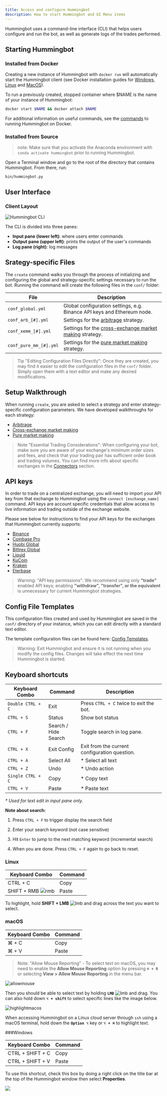 ```yaml
---
title: Access and configure Hummingbot 
description: How to start Hummingbot and UI Menu items 
---
```


Hummingbot uses a command-line interface (CLI) that helps users configure and run the bot, as well as generate logs of the trades performed.

## Starting Hummingbot

### Installed from Docker

Creating a new instance of Hummingbot with `docker run` will automatically start the Hummingbot client (see Docker installation guides for [Windows](/installation/docker/windows), [Linux](/installation/docker/linux) and [MacOS](/installation/docker/macOS)).

To run a previously created, stopped container where $NAME is the name of your instance of Hummingbot:

```sh
docker start $NAME && docker attach $NAME
```

For additional information on useful commands, see the [commands](/operation/commands) to running Hummingbot on Docker.

### Installed from Source

> note: Make sure that you activate the Anaconda environment with `conda activate hummingbot` prior to running Hummingbot.

Open a Terminal window and go to the root of the directory that contains Hummingbot. From there, run:
```
bin/hummingbot.py
```

## User Interface

### Client Layout
![Hummingbot CLI](hummingbot-cli.png)

The CLI is divided into three panes:

* **Input pane (lower left)**: where users enter commands
* **Output pane (upper left)**: prints the output of the user's commands
* **Log pane (right)**: log messages

## Srategy-specific Files

The `create` command walks you through the process of initializing and configuring the global and strategy-specific settings necessary to run the bot. Running the command will create the following files in the `conf/` folder:

File | Description
---|---
`conf_global.yml` | Global configuration settings, e.g. Binance API keys and Ethereum node.
`conf_arb_[#].yml` | Settings for the [arbitrage](/strategies/arbitrage/) strategy.
`conf_xemm_[#].yml` | Settings for the [cross-exchange market making](/strategies/cross-exchange-market-making/) strategy.
`conf_pure_mm_[#].yml` | Settings for the [pure market making](/strategies/pure-market-making/) strategy.

> Tip "Editing Configuration Files Directly": Once they are created, you may find it easier to edit the configuration files in the `conf/` folder. Simply open them with a text editor and make any desired modifications.

## Setup Walkthrough

When running `create`, you are asked to select a strategy and enter strategy-specific configuration parameters. We have developed walkthroughs for each strategy:

* [Arbitrage](/strategies/arbitrage#configuration-walkthrough)
* [Cross-exchange market making](/strategies/cross-exchange-market-making#configuration-walkthrough)
* [Pure market making](/strategies/pure-market-making#configuration-walkthrough)

> Note "Essential Trading Considerations": When configuring your bot, make sure you are aware of your exchange's minimum order sizes and fees, and check that your trading pair has sufficient order book and trading volumes. You can find more info about specific exchanges in the [Connectors](/connectors) section.

## API keys

In order to trade on a centralized exchange, you will need to import your API key from that exchange to Hummingbot using the `connect [exchange_name]` command. API keys are account specific credentials that allow access to live information and trading outside of the exchange website.

Please see below for instructions to find your API keys for the exchanges that Hummingbot currently supports:

* [Binance](/connectors/binance/#creating-binance-api-keys)
* [Coinbase Pro](/connectors/coinbase/#creating-coinbase-pro-api-keys)
* [Huobi Global](/connectors/huobi/#creating-huobi-api-keys)
* [Bittrex Global](/connectors/bittrex/#creating-bittrex-api-keys)
* [Liquid](/connectors/liquid/#creating-liquid-api-keys)
* [KuCoin](/connectors/kucoin/#creating-kucoin-api-keys)
* [Kraken](/connectors/kraken/#creating-kraken-api-keys)
* [Eterbase](/connectors/eterbase/#creating-eterbase-api-keys)

> Warning: "API key permissions": We recommend using only **"trade"** enabled API keys; enabling **"withdraw", "transfer", or the equivalent** is unnecessary for current Hummingbot strategies.

## Config File Templates

This configuration files created and used by Hummingbot are saved in the `conf/` directory of your instance, which you can edit directly with a standard text editor.

The template configuration files can be found here: [Config Templates](https://github.com/CoinAlpha/hummingbot/tree/master/hummingbot/templates).

> Warning: Exit Hummingbot and ensure it is not running when you modify the config files. Changes will take effect the next time Hummingbot is started.


## Keyboard shortcuts
| Keyboard Combo | Command | Description |
|-------- | ----------- | ----------- |
| `Double CTRL + C`| Exit | Press `CTRL + C` twice to exit the bot.
| `CTRL + S` | Status | Show bot status
| `CTRL + F` | Search / <br/> Hide Search | Toggle search in log pane.
| `CTRL + X` | Exit Config | Exit from the current configuration question.
| `CTRL + A` | Select All | * Select all text
| `CTRL + Z` | Undo | * Undo action
| `Single CTRL + C` | Copy | * Copy text
| `CTRL + V` | Paste | * Paste text

_* Used for text edit in input pane only._

**Note about search:**

1. Press `CTRL + F` to trigger display the search field

2. Enter your search keyword (not case sensitive)

3. Hit `Enter` to jump to the next matching keyword (incremental search)

4. When you are done. Press `CTRL + F` again to go back to reset.

### Linux

| Keyboard Combo | Command |
|-------- | ----------- |
| CTRL + C | Copy
| SHIFT + RMB ![rmb](rmb.png)| Paste

To highlight, hold **SHIFT + LMB** ![lmb](lmb.svg) and drag across the text you want to select.

### macOS

| Keyboard Combo | Command |
|-------- | ----------- |
| ⌘ + C | Copy
| ⌘ + V | Paste


> Note: "Allow Mouse Reporting" - To select text on macOS, you may need to enable the **Allow Mouse Reporting** option by pressing **`⌘ + R`** or selecting  **View > Allow Mouse Reporting** in the menu bar.

![allowmouse](allow_mouse_reporting.png)

Then you should be able to select text by holding **`LMB`** ![lmb](lmb.svg) and drag. You can also hold down **`⌥ + shift`** to select specific lines like the image below.

![highlightmacos](highlight_macos.png)

When accessing Hummingbot on a Linux cloud server through `ssh` using a macOS terminal, hold down the **`Option ⌥`** key or **`⌥ + ⌘`** to highlight text.


###Windows

| Keyboard Combo | Command |
|-------- | ----------- |
| CTRL + SHIFT + C | Copy
| CTRL + SHIFT + V | Paste

To use this shortcut, check this box by doing a right click on the title bar at the top of the Hummingbot window then select **Properties**.

![](properties_windows.png)